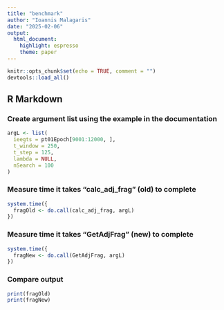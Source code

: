 ```yaml
---
title: "benchmark"
author: "Ioannis Malagaris"
date: "2025-02-06"
output: 
  html_document: 
    highlight: espresso
    theme: paper
---
```


```r
knitr::opts_chunk$set(echo = TRUE, comment = "")
devtools::load_all()
```

## R Markdown

### Create argument list using the example in the documentation
```r
argL <- list(
  ieegts = pt01Epoch[9001:12000, ],
  t_window = 250,
  t_step = 125,
  lambda = NULL,
  nSearch = 100
)
```

### Measure time it takes "**calc_adj_frag**" (old) to complete
```r
system.time({ 
  fragOld <- do.call(calc_adj_frag, argL) 
})
```

### Measure time it takes "**GetAdjFrag**" (new) to complete
```r
system.time({ 
  fragNew <- do.call(GetAdjFrag, argL) 
})
```

### Compare output
```r
print(fragOld)
print(fragNew)
```

